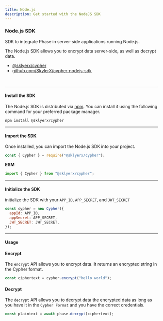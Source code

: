 ```yaml
---
title: Node.js
description: Get started with the NodeJS SDK
---
```



### Node.js SDK

SDK to integrate Phase in server-side applications running Node.js.

The Node.js SDK allows you to encrypt data server-side, as well as decrypt data.

- [@sklyerx/cypher](https://npmjs.org/sklyerx/cypher)
- [github.com/SkylerX/cypher-nodejs-sdk](https://github.org/SkylerX/cypher-nodejs-sdk)

<br />

<Alert text="In order to use the Node.js sdk you will need to create an account and add a new app. You require the APP_ID, APP_SECRET, and JWT_SECRET in order to properly use the app" />

---

#### Install the SDK

The Node.js SDK is distributed via [npm](https://npmjs.org). You can install it using the following command for your preferred package manager.

```
npm install @sklyerx/cypher
```

---

#### Import the SDK

Once installed, you can import the Node.js SDK into your project.

```js
const { Cypher } = require("@sklyerx/cypher");
```

<strong>ESM</strong>

```js
import { Cypher } from "@sklyerx/cypher";
```

---

#### Initialize the SDK

initialize the SDK with your `APP_ID`, `APP_SECRET`, and `JWT_SECRET`

```js
const cypher = new Cypher({
  appId: APP_ID,
  appSecret: APP_SECRET,
  JWT_SECRET: JWT_SECRET,
});
```

---

#### Usage

#### Encrypt

The `encrypt` API allows you to encrypt data. It returns an encrypted string in the Cypher format.

```js
const ciphertext = cypher.encrypt("hello world");
```

#### Decrypt

The `decrypt` API allows you to decrypt data the encrypted data as long as you have it in the `Cypher Format` and you have the correct credentials.

```js
const plaintext = await phase.decrypt(ciphertext);
```
